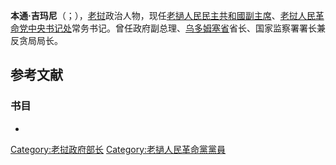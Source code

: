 {{Infobox officeholder
|name        = 本通·吉玛尼<br />{{lang|lo|ບຸນທອງ ຈິດມະນີ}}
|image       = 
|alt         = 
|office      = 老撾人民民主共和國副主席
|order       = 6
|term_start  = 2021年3月22日
|alongside   = [[巴妮·雅陶都|巴妮·雅陶都]]
|predecessor = [[潘坎·維帕萬|潘坎·維帕萬]]
|chairman    = [[通倫·西蘇里|通倫·西蘇里]]
| office1           = 老挝人民革命党中央书记处常务书记
| convocation1      = 
| 1blankname1       = [[老挝人民革命党中央委员会总书记|总书记]]
| 1namedata1        = [[通伦·西苏里|通伦·西苏里]]
| term_start1       = 2021年1月15日
| term_end1         = 
| predecessor1      = [[潘坎·維帕萬|潘坎·維帕萬]]
|birth_date  = {{Birth year and age|1951}}
|birth_place = {{flag|Kingdom of Laos}}
|nationality = {{LAO}}
|party       = {{CPK}}
}}
'''本通·吉玛尼'''（{{lang-lo|ບຸນທອງ ຈິດມະນີ}}；{{bd|1951年|}}），[[老挝|老挝]]政治人物，现任[[老撾人民民主共和國副主席|老撾人民民主共和國副主席]]、[[老挝人民革命党中央书记处|老挝人民革命党中央书记处]]常务书记。曾任政府副总理、[[乌多姆塞省|乌多姆塞省]]省长、国家监察署署长兼反贪局局长{{sfn|Stuart-Fox|2008|p=31}}。

==参考文献==
{{reflist|2}}
===书目===
* {{cite book | author = Stuart-Fox, Martin | year = 2008 | title = Historical Dictionary of Laos | publisher = {{tsl|en|Scarecrow Press||Scarecrow Press}} | isbn = 978-0-81086-411-5 | ref = CITEREFStuart-Fox2008 }}
{{DEFAULTSORT:Bounthong, Chitmany}}
[[Category:老挝政府部长|Category:老挝政府部长]]
[[Category:老撾人民革命黨黨員|Category:老撾人民革命黨黨員]]